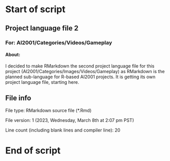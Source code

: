 # Start of script

## Project language file 2

### For: AI2001/Categories/Videos/Gameplay

#### About:

I decided to make RMarkdown the second project language file for this project (AI2001/Categories/Images/Videos/Gameplay) as RMarkdown is the planned sub-language for R-based AI2001 projects. It is getting its own project language file, starting here.

## File info

File type: RMarkdown source file (*.Rmd)

File version: 1 (2023, Wednesday, March 8th at 2:07 pm PST)

Line count (including blank lines and compiler line): 20

# End of script
